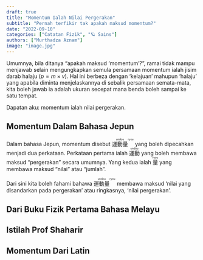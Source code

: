 ```yaml
---
draft: true
title: "Momentum Ialah Nilai Pergerakan"
subtitle: "Pernah terfikir tak apakah maksud momentum?"
date: "2022-09-10"
categories: ["Catatan Fizik", "🪐 Sains"]
authors: ["Murthadza Aznam"]
image: "image.jpg"
---
```


Umumnya, bila ditanya "apakah maksud 'momentum'?", ramai tidak mampu menjawab selain mengungkapkan semula persamaan momentum ialah jisim darab halaju ($p=m\times v$).
Hal ini berbeza dengan 'kelajuan' mahupun 'halaju' yang apabila diminta menjelaskannya di sebalik persamaan semata-mata, kita boleh jawab ia adalah ukuran secepat mana benda boleh sampai ke satu tempat.

Dapatan aku: momentum ialah nilai pergerakan.

## Momentum Dalam Bahasa Jepun

Dalam bahasa Jepun, momentum disebut <ruby><rb>運動</rb><rb>量</rb><rp>(</rp><rt>undou</rt><rt>ryou</rt><rp>)</rp></ruby> yang boleh dipecahkan menjadi dua perkataan.
Perkataan pertama ialah <ruby>運動<rp>(</rp><rt>undou</rt><rp>)</rp></ruby> yang boleh membawa maksud "pergerakan" secara umumnya.
Yang kedua ialah <ruby>量<rp>(</rp><rt>ryou</rt><rp>)</rp></ruby> yang membawa maksud "nilai" atau "jumlah".

Dari sini kita boleh fahami bahawa <ruby><rb>運動</rb><rb>量</rb><rp>(</rp><rt>undou</rt><rt>ryou</rt><rp>)</rp></ruby> membawa maksud 'nilai yang disandarkan pada pergerakan' atau ringkasnya, 'nilai pergerakan'.

## Dari Buku Fizik Pertama Bahasa Melayu

## Istilah Prof Shaharir

## Momentum Dari Latin
